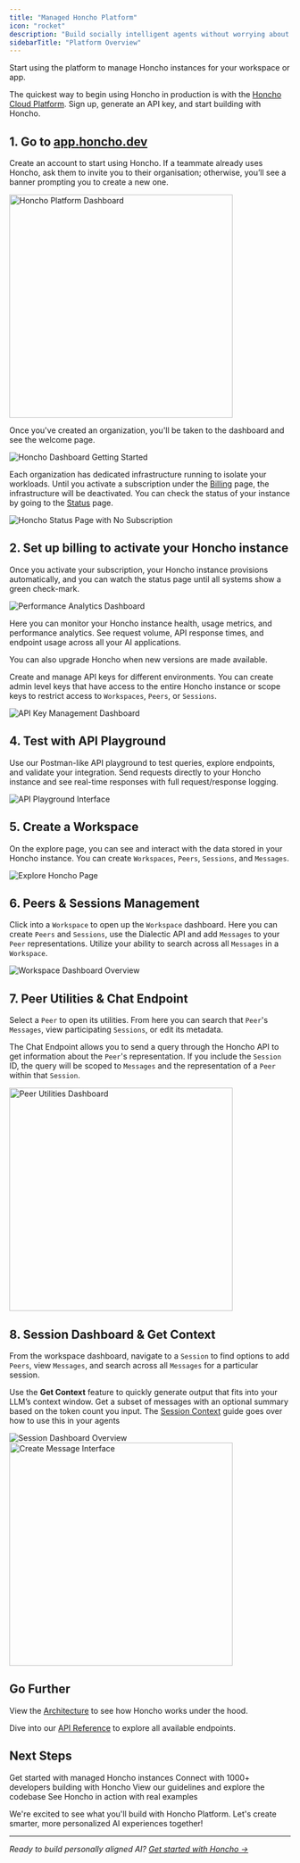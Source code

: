 ```yaml
---
title: "Managed Honcho Platform"
icon: "rocket"
description: "Build socially intelligent agents without worrying about infrastructure"
sidebarTitle: "Platform Overview"
---
```


<Card title="Sign up to start using Honcho!" icon="rocket" href="https://app.honcho.dev">
    Start using the platform to manage Honcho instances for your workspace or app.
</Card>

The quickest way to begin using Honcho in production is with the 
[Honcho Cloud Platform](https://app.honcho.dev). Sign up, generate an API key,
and start building with Honcho.

## 1. Go to [app.honcho.dev](https://app.honcho.dev)

Create an account to start using Honcho. If a teammate already uses Honcho, ask
them to invite you to their organisation; otherwise, you’ll see a banner
prompting you to create a new one.

<Frame>
<img src="/images/app-screenshots/welcome-to-honcho.png" alt="Honcho Platform Dashboard" width="400" />
</Frame>

Once you've created an organization, you'll be taken to the dashboard and see
the welcome page.

<img src="/images/app-screenshots/get-started-copy.png" alt="Honcho Dashboard Getting Started"/>

Each organization has dedicated infrastructure running to isolate your
workloads. Until you activate a subscription under the
[Billing](https://app.honcho.dev/billing) page, the infrastructure will be
deactivated. You can check the status of your instance by going to the
[Status](https://app.honcho.dev/status) page.  

<img src="/images/app-screenshots/no-subscription-status.png" alt="Honcho Status Page with No Subscription" />

## **2. Set up billing to activate your Honcho instance**

Once you activate your subscription, your Honcho instance provisions
automatically, and you can watch the status page until all systems show a green
check-mark.

<img src="/images/app-screenshots/performance-analytics.png" alt="Performance Analytics Dashboard" />

Here you can monitor your Honcho instance health, usage metrics, and
performance analytics. See request volume, API response times, and endpoint
usage across all your AI applications.

You can also upgrade Honcho when new versions are made available.

Create and manage API keys for different environments. You can create admin
level keys that have access to the entire Honcho instance or scope keys to
restrict access to `Workspaces`, `Peers`, or `Sessions`.

<img src="/images/app-screenshots/api-keys.png" alt="API Key Management Dashboard" />

## **4. Test with API Playground**
Use our Postman-like API playground to test queries, explore endpoints, and
validate your integration. Send requests directly to your Honcho instance and
see real-time responses with full request/response logging.

<img src="/images/app-screenshots/api-playground.png" alt="API Playground Interface" />

## **5. Create a Workspace**
On the explore page, you can see and interact with the data stored in your
Honcho instance. You can create `Workspaces`, `Peers`, `Sessions`, and `Messages`. 

<img src="/images/app-screenshots/explore-honcho.png" alt="Explore Honcho Page" />

## **6. Peers & Sessions Management**
Click into a `Workspace` to open up the `Workspace` dashboard. Here you can create
`Peers` and `Sessions`, use the Dialectic API and add `Messages` to your `Peer`
representations. Utilize your ability to search across all `Messages` in a
`Workspace`.

<img src="/images/app-screenshots/workspace-dash.png" alt="Workspace Dashboard Overview" />


## **7. Peer Utilities & Chat Endpoint**
Select a `Peer` to open its utilities. From here you can search that `Peer`'s
`Messages`, view participating `Sessions`, or edit its metadata. 

The Chat Endpoint allows you to send a query through the Honcho API to get
information about the `Peer`'s representation. If you include the `Session` ID,
the query will be scoped to `Messages` and the representation of a `Peer`
within that `Session`.

<Frame>
<img src="/images/app-screenshots/peer-utilities.png" alt="Peer Utilities Dashboard" width="400" />
</Frame>


## **8. Session Dashboard & Get Context**
From the workspace dashboard, navigate to a `Session` to find options to add `Peers`, view `Messages`, and search across all `Messages` for a particular session. 

Use the **Get Context** feature to quickly generate output that fits into your
LLM’s context window. Get a subset of messages with an optional summary
based on the token count you input. The [Session Context](../../guides/get-context) guide goes over how to use this in your agents

<img src="/images/app-screenshots/session-dash.png" alt="Session Dashboard Overview" />

<Frame>
<img src="/images/app-screenshots/create-message.png" alt="Create Message Interface" width="400" />
</Frame>


## Go Further

View the [Architecture](/v2/documentation/reference/architecture) to see how Honcho works under the hood.

Dive into our [API Reference](/v2/api-reference) to explore all available endpoints.

## Next Steps

<CardGroup cols={2}>
  <Card title="Sign up to Honcho Platform" icon="rocket" href="https://app.honcho.dev">
    Get started with managed Honcho instances
  </Card>
  <Card title="Join our Discord" icon="discord" href="http://discord.gg/plasticlabs">
    Connect with 1000+ developers building with Honcho
  </Card>
  <Card title="Contribute to Honcho" icon="code" href="/v2/contributing/guidelines">
    View our guidelines and explore the codebase
  </Card>
  <Card title="Explore Examples" icon="book" href="/v2/guides">
    See Honcho in action with real examples
  </Card>
</CardGroup>

We're excited to see what you'll build with Honcho Platform. Let's create smarter, more personalized AI experiences together!

---

*Ready to build personally aligned AI? [Get started with Honcho →](https://app.honcho.dev)*
